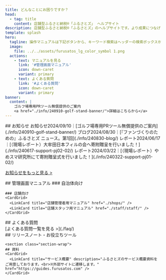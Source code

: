 ```yaml
---
title: どんなことにお困りですか？
head:
  - tag: title
    content: 店舗型ふるさと納税®「ふるさとズ」 ヘルプサイト
description: 店舗型ふるさと納税®「ふるさとズ」のヘルプサイトです。より成果につなげるための「操作方法」や「よくあるご質問」、新機能をお知らせする「リリースノート」や販促にご利用いただける「お役立ちツール」などをお届けします。
template: splash
hero:
  tagline: 操作マニュアルは下記ボタンから、キーワード検索はヘッダーの検索ボックスからご利用ください。
  image:
    file: ../../assets/furusatos_lg_color_symbol 1.png
  actions:
    - text: マニュアルを見る
      link: '#管理画面マニュアル'
      icon: down-caret
      variant: primary
    - text: よくある質問
      link: '#よくある質問'
      icon: down-caret
      variant: primary
banner:
  content: |
    ゴルフ場専用PRツール無償提供のご案内
    <a href="./info/240910-golf-stand-banner/">詳細はこちらから</a>
---
```


<section id="top-index">
 <Navigation />
  ## お知らせ
  <span class="label">お知らせ</span>2024/09/10｜[ゴルフ場専用PRツール無償提供のご案内](./info/240910-golf-stand-banner/)   
  <span class="label">ブログ</span>2024/08/30｜[『ファンづくりのための』ふるさとズ ニュース。第1回](./info/240830-blog/)   
  <span class="label">レポート</span>2024/06/17｜[（現場レポート）大牟田日本フィルの会へ寄附贈呈を行いました！](./info/240617-support-pj02-02/)  
  <span class="label">レポート</span>2024/03/22｜[（現場レポート）やめスマ研究所にて寄附贈呈式を行いました！](./info/240322-support-pj01-02/)  
  
  [お知らせをもっと見る >](./info/)


  <section class="section-wrap">
    ## 管理画面マニュアル
    ### 自治体向け
    <CardGrid>
      <LinkCard title="Web（テキスト）マニュアル" href="./lg/" />
      <LinkCard title="動画マニュアル" href="./movie/" />
    </CardGrid>

    ### 店舗向け
    <CardGrid>
      <LinkCard title="店舗管理者用マニュアル" href="./shops/" />
      <LinkCard title="店舗スタッフ用マニュアル" href="./staff/staff/" />
    </CardGrid>
  </section>

  <section class="section-wrap">
    ## よくある質問
    <div class="col4-wrap">
      <div class="col"><LinkCard title="Q.電子チケットの確認方法を教えてください" href="./lg/e-ticket/" /></div>
      <div class="col"><LinkCard title="Q.寄附を間違った場合は店側で削除が可能でしょうか？" href="./faq/delete/" /></div>
      <div class="col"><LinkCard title="Q.管理画面のステータス欄の承認済みはどのような意味ですか？" href="./faq/approved/" /></div>
      <div class="col"><LinkCard title="Q.LINEでのログインについて" href="./shops/linelogin/" /></div>
    </div>
    [よくある質問一覧を見る >](./faq/)
  </section>

  <section class="section-wrap">
    ## リリースノート・お役立ちツール
    <CardGrid>
      <LinkCard title="リリースノート" description="ふるさとズの新機能や改善など、日々のリリースに関する情報を確認できます。" href="./release-notes/" />
      <LinkCard title="お役立ちツール" description="販促にご利用いただけるツールを配布しています。" href="./promotion-tools/" />
    </CardGrid>
  </section>

    <section class="section-wrap">
    ## 資料
    <CardGrid>
      <LinkCard title="サービス概要" description="ふるさとズのサービス概要資料をご用意しております。<br>※外部サイトに遷移します。" href="https://guides.furusatos.com" />
    </CardGrid>
  </section>
</section>
